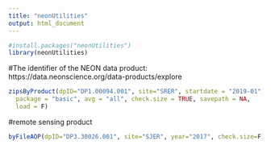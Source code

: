 ---
title: "neonUtilities"
output: html_document
---

```{r}
#install.packages("neonUtilities") 
library(neonUtilities)
```
#The identifier of the NEON data product: https://data.neonscience.org/data-products/explore
```{r}
zipsByProduct(dpID="DP1.00094.001", site="SRER", startdate = "2019-01", enddate = NA,
  package = "basic", avg = "all", check.size = TRUE, savepath = NA,
  load = F)
```

#remote sensing product
```{r}
byFileAOP(dpID="DP3.30026.001", site="SJER", year="2017", check.size=F)
```
